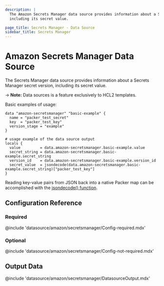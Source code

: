 ```yaml
---
description: |
  The Amazon Secrets Manager data source provides information about a Secrets Manager secret version,
  including its secret value.

page_title: Secrets Manager - Data Source
sidebar_title: Secrets Manager
---
```


# Amazon Secrets Manager Data Source

The Secrets Manager data source provides information about a Secrets Manager secret version,
including its secret value.

-> **Note:** Data sources is a feature exclusively to HCL2 templates.

Basic examples of usage:

```hcl
data "amazon-secretsmanager" "basic-example" {
  name = "packer_test_secret"
  key  = "packer_test_key"
  version_stage = "example"
}

# usage example of the data source output
locals {
  value         = data.amazon-secretsmanager.basic-example.value
  secret_string = data.amazon-secretsmanager.basic-example.secret_string
  version_id    = data.amazon-secretsmanager.basic-example.version_id
  secret_value  = jsondecode(data.amazon-secretsmanager.basic-example.secret_string)["packer_test_key"]
}
```

Reading key-value pairs from JSON back into a native Packer map can be accomplished
with the [jsondecode() function](/docs/templates/hcl_templates/functions/encoding/jsondecode).


## Configuration Reference

### Required

@include 'datasource/amazon/secretsmanager/Config-required.mdx'

### Optional

@include 'datasource/amazon/secretsmanager/Config-not-required.mdx'

## Output Data

@include 'datasource/amazon/secretsmanager/DatasourceOutput.mdx'
